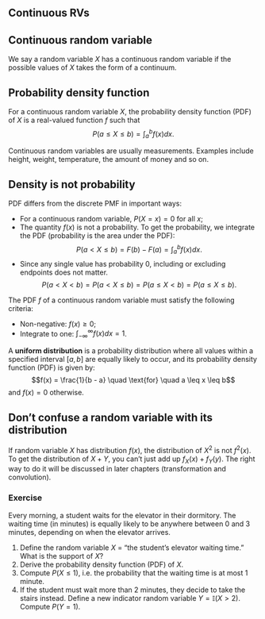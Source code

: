## Continuous RVs

::: {#def-conrv}
## Continuous random variable

We say a random variable $X$ has a continuous random variable if the
possible values of $X$ takes the form of a continuum.
:::

::: {#def-pdf}
## Probability density function

For a continuous random variable $X$, the probability density function
(PDF) of $X$ is a real-valued function $f$ such that
$$P(a\leq X\leq b)=\int_{a}^{b}f(x)dx.$$
:::

Continuous random variables are usually measurements. Examples include
height, weight, temperature, the amount of money and so on.

::: callout-note
## Density is not probability

PDF differs from the discrete PMF in important ways:

-   For a continuous random variable, $P(X=x)=0$ for all $x$;
-   The quantity $f(x)$ is not a probability. To get the probability, we
    integrate the PDF (probability is the area under the PDF):
    $$P(a<X\leq b)=F(b)-F(a)=\int_{a}^{b}f(x)dx.$$
-   Since any single value has probability 0, including or excluding
    endpoints does not matter.
    $$P(a<X<b)=P(a<X\leq b)=P(a\leq X<b)=P(a\leq X\leq b).$$
:::

::: {#prp-pdf}
The PDF $f$ of a continuous random variable must satisfy the following
criteria:

-   Non-negative: $f(x)\geq0$;
-   Integrate to one: $\int_{-\infty}^{\infty}f(x)dx=1$.
:::

::: {#exm-crv-1}
A **uniform distribution** is a probability distribution where all
values within a specified interval $[a, b]$ are equally likely to occur,
and its probability density function (PDF) is given by:
$$f(x) = \frac{1}{b - a} \quad \text{for} \quad a \leq x \leq b$$ and
$f(x) = 0$ otherwise.
:::

::: callout-caution
## Don't confuse a random variable with its distribution

If random variable $X$ has distribution $f(x)$, the distribution of
$X^2$ is not $f^2(x)$. To get the distribution of $X+Y$, you can't just
add up $f_X(x)+f_Y(y)$. The right way to do it will be discussed in
later chapters (transformation and convolution).
:::

::: callout-tip
### Exercise
Every morning, a student waits for the elevator in their dormitory. The
waiting time (in minutes) is equally likely to be anywhere between 0 and
3 minutes, depending on when the elevator arrives.

1.  Define the random variable $X$ = "the student’s elevator waiting
    time." What is the support of $X$?
2.  Derive the probability density function (PDF) of $X$.
3.  Compute $P(X \leq 1)$, i.e. the probability that the waiting time is
    at most 1 minute.
4.  If the student must wait more than 2 minutes, they decide to take
    the stairs instead. Define a new indicator random variable
    $Y = \mathbb{I}(X>2)$. Compute $P(Y=1)$.
:::
